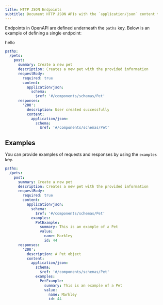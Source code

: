 ```yaml
---
title: HTTP JSON Endpoints
subtitle: Document HTTP JSON APIs with the `application/json` content type
---
```


Endpoints in OpenAPI are defined underneath the `paths` key. Below is an example of defining a single endpoint:

hello

```yml title="openapi.yml" maxLines=0 {2-18}
paths:
  /pets:
    post:
      summary: Create a new pet
      description: Creates a new pet with the provided information
      requestBody:
        required: true
        content:
          application/json:
            schema:
              $ref: '#/components/schemas/Pet'
      responses:
        '200':
          description: User created successfully
          content:
            application/json:
              schema:
                $ref: '#/components/schemas/Pet'
```

## Examples

You can provide examples of requests and responses by using the `examples` key.   

```yaml title="openapi.yml" {12-17,25-30}
paths:
  /pets:
    post:
      summary: Create a new pet
      description: Creates a new pet with the provided information
      requestBody:
        required: true
        content:
          application/json:
            schema:
              $ref: '#/components/schemas/Pet'
            examples:
              PetExample:
                summary: This is an example of a Pet
                value: 
                  name: Markley
                  id: 44
      responses:
        '200':
          description: A Pet object
          content:
            application/json:
              schema:
                $ref: '#/components/schemas/Pet'
              examples:
                PetExample:
                  summary: This is an example of a Pet
                  value: 
                    name: Markley
                    id: 44
```

